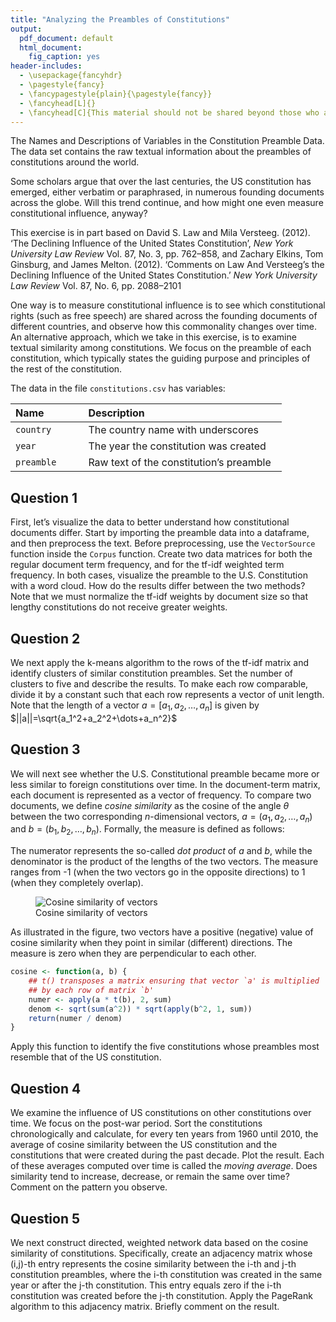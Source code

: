 ```yaml
---
title: "Analyzing the Preambles of Constitutions"
output:
  pdf_document: default
  html_document:
    fig_caption: yes
header-includes:
  - \usepackage{fancyhdr}
  - \pagestyle{fancy}
  - \fancypagestyle{plain}{\pagestyle{fancy}}
  - \fancyhead[L]{}
  - \fancyhead[C]{This material should not be shared beyond those who are enrolled in this class}
---
```


The Names and Descriptions of Variables in the Constitution Preamble Data.  The data set contains the raw textual information about the preambles of constitutions around the world.
 
Some scholars argue that over the last centuries, the US constitution has emerged, either verbatim or paraphrased, in numerous founding documents across the globe. Will this trend continue, and how might one even measure constitutional influence, anyway? 

This exercise is in part based on David S. Law and Mila Versteeg. (2012). 'The Declining Influence of the United States Constitution', *New York University Law Review* Vol. 87, No. 3, pp. 762--858, and Zachary Elkins, Tom Ginsburg, and James Melton. (2012).  'Comments on Law And Versteeg's the Declining Influence of the United States Constitution.' *New York University Law Review* Vol. 87, No. 6, pp. 2088--2101

One way is to measure constitutional influence is to see which constitutional rights (such as free speech) are shared across the founding documents of different countries, and observe how this commonality changes over time.  An alternative approach, which we take in this exercise, is to examine textual similarity among constitutions.  We focus on the preamble of each constitution, which typically states the guiding purpose and principles of the rest of the constitution. 

The data in the file `constitutions.csv` has variables:

-----------------------------------------------------------------------------
 Name                 Description
 -------------------- -------------------------------------------------------
 `country`            The country name with underscores 
 
 `year`               The year the constitution was created
 
 `preamble`           Raw text of the constitution's preamble
-----------------------------------------------------------------------------
 
## Question 1

First, let's visualize the data to better understand how constitutional documents differ. Start by importing the preamble data into a dataframe, and then preprocess the text.  Before preprocessing, use the `VectorSource` function inside the `Corpus` function.  Create two data matrices for both the regular document term frequency, and for the tf-idf weighted term frequency. In both cases, visualize the preamble to the U.S. Constitution with a word cloud. How do the results differ between the two methods? Note that we must normalize the tf-idf weights by document size so that lengthy constitutions do not receive greater weights.

## Question 2

We next apply the k-means algorithm to the rows of the tf-idf matrix and identify clusters of similar constitution preambles. Set the number of clusters to five and describe the results.  To make each row comparable, divide it by a constant such that each row represents a vector of unit length.  Note that the length of a vector $a=[a_1,a_2,\dots,a_n]$ is given by $||a||=\sqrt{a_1^2+a_2^2+\dots+a_n^2}$

## Question 3
We will next see whether the U.S. Constitutional preamble became more or less similar to foreign constitutions over time.  In the document-term matrix, each document is represented as a vector of frequency.  To compare two documents, we define *cosine similarity* as the cosine of the angle $\theta$ between the two corresponding $n$-dimensional vectors, $a=(a_1,a_2,\dots,a_n)$ and $b=(b_1,b_2,\dots,b_n)$.  Formally, the measure is defined as follows:

\begin{align}
\text{cosine similarity} &\ = \ \cos \theta \\
      &\ = \ \frac{a \cdot b}{||a||\cdot ||b||} \\
      &\ = \ \frac{\sum_{i=1}^n a_i b_i}
                 {\sqrt{\sum_{i=1}^n a_i^2} \sqrt{\sum_{i=1}^n b_i^2}}
\end{align}

The numerator represents the so-called *dot product* of *a* and *b*, while the denominator is the product of the lengths of the two vectors.  The measure ranges from -1 (when the two vectors go in the opposite directions) to 1 (when they completely overlap).  

![Cosine similarity of vectors](pics/cosineSimilarity.png)

As illustrated in the figure, two vectors have a positive (negative) value of cosine similarity when they point in similar (different) directions.  The measure is zero when they are perpendicular to each other.

```r
cosine <- function(a, b) {
    ## t() transposes a matrix ensuring that vector `a' is multiplied 
    ## by each row of matrix `b'
    numer <- apply(a * t(b), 2, sum) 
    denom <- sqrt(sum(a^2)) * sqrt(apply(b^2, 1, sum))
    return(numer / denom)
}
```
  
Apply this function to identify the five constitutions whose preambles
most resemble that of the US constitution.  

## Question 4

We examine the influence of US constitutions on other constitutions over time.  We focus on the post-war period.  Sort the constitutions chronologically and calculate, for every ten years from 1960 until 2010, the average of cosine similarity between the US constitution and the constitutions that were created during the past decade.  Plot the result.  Each of these averages computed over time is called the *moving average*.  Does similarity tend to increase, decrease, or remain the same over time?  Comment on the pattern you observe.

## Question 5

We next construct directed, weighted network data based on the cosine similarity of constitutions.  Specifically, create an adjacency matrix whose (i,j)-th entry represents the cosine similarity between the i-th and j-th constitution preambles, where the i-th constitution was created in the same year or after the j-th constitution.  This entry equals zero if the i-th constitution was created before the j-th constitution. Apply the PageRank algorithm to this adjacency matrix. Briefly comment on the result.

